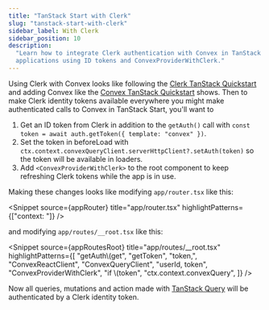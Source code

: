 ```yaml
---
title: "TanStack Start with Clerk"
slug: "tanstack-start-with-clerk"
sidebar_label: With Clerk
sidebar_position: 10
description:
  "Learn how to integrate Clerk authentication with Convex in TanStack Start
  applications using ID tokens and ConvexProviderWithClerk."
---
```



Using Clerk with Convex looks like following the
[Clerk TanStack Quickstart](https://clerk.com/docs/quickstarts/tanstack-start)
and adding Convex like the
[Convex TanStack Quickstart](/quickstart/tanstack-start.mdx) shows. Then to make
Clerk identity tokens available everywhere you might make authenticated calls to
Convex in TanStack Start, you'll want to

1. Get an ID token from Clerk in addition to the `getAuth()` call with
   `const token = await auth.getToken({ template: "convex" })`.
2. Set the token in beforeLoad with
   `ctx.context.convexQueryClient.serverHttpClient?.setAuth(token)` so the token
   will be available in loaders.
3. Add `<ConvexProviderWithClerk>` to the root component to keep refreshing
   Clerk tokens while the app is in use.

Making these changes looks like modifying `app/router.tsx` like this:

<Snippet
  source={appRouter}
  title="app/router.tsx"
  highlightPatterns={["context: "]}
/>

and modifying `app/routes/__root.tsx` like this:

<Snippet
  source={appRoutesRoot}
  title="app/routes/__root.tsx"
  highlightPatterns={[
    "getAuth\\(get",
    "getToken",
    "token,",
    "ConvexReactClient",
    "ConvexQueryClient",
    "userId, token",
    "ConvexProviderWithClerk",
    "if \\(token",
    "ctx.context.convexQuery",
  ]}
/>

Now all queries, mutations and action made with
[TanStack Query](/client/tanstack-query.mdx) will be authenticated by a Clerk
identity token.
